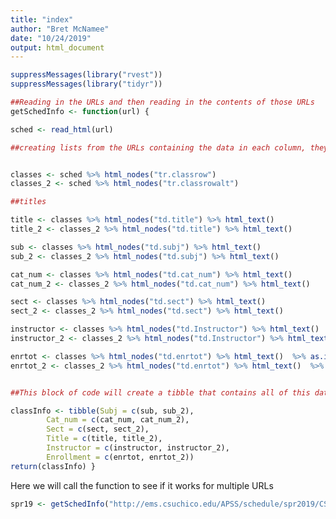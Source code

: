 ```yaml
---
title: "index"
author: "Bret McNamee"
date: "10/24/2019"
output: html_document
---
```



```r
suppressMessages(library("rvest"))
suppressMessages(library("tidyr"))

```

```r
##Reading in the URLs and then reading in the contents of those URLs
getSchedInfo <- function(url) {

sched <- read_html(url)

##creating lists from the URLs containing the data in each column, they are split up by alternating rows


classes <- sched %>% html_nodes("tr.classrow")
classes_2 <- sched %>% html_nodes("tr.classrowalt")

##titles

title <- classes %>% html_nodes("td.title") %>% html_text()
title_2 <- classes_2 %>% html_nodes("td.title") %>% html_text()

sub <- classes %>% html_nodes("td.subj") %>% html_text()
sub_2 <- classes_2 %>% html_nodes("td.subj") %>% html_text()

cat_num <- classes %>% html_nodes("td.cat_num") %>% html_text()
cat_num_2 <- classes_2 %>% html_nodes("td.cat_num") %>% html_text()

sect <- classes %>% html_nodes("td.sect") %>% html_text()
sect_2 <- classes_2 %>% html_nodes("td.sect") %>% html_text()

instructor <- classes %>% html_nodes("td.Instructor") %>% html_text()
instructor_2 <- classes_2 %>% html_nodes("td.Instructor") %>% html_text()

enrtot <- classes %>% html_nodes("td.enrtot") %>% html_text()  %>% as.integer()
enrtot_2 <- classes_2 %>% html_nodes("td.enrtot") %>% html_text()  %>% as.integer()


##This block of code will create a tibble that contains all of this data.

classInfo <- tibble(Subj = c(sub, sub_2),
        Cat_num = c(cat_num, cat_num_2),
        Sect = c(sect, sect_2),
        Title = c(title, title_2),
        Instructor = c(instructor, instructor_2),
        Enrollment = c(enrtot, enrtot_2))
return(classInfo) }


```

Here we will call the function to see if it works for multiple URLs

```r

spr19 <- getSchedInfo("http://ems.csuchico.edu/APSS/schedule/spr2019/CSCI.shtml")

```
